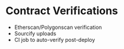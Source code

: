 # Contract Verifications

- Etherscan/Polygonscan verification
- Sourcify uploads
- CI job to auto-verify post-deploy
